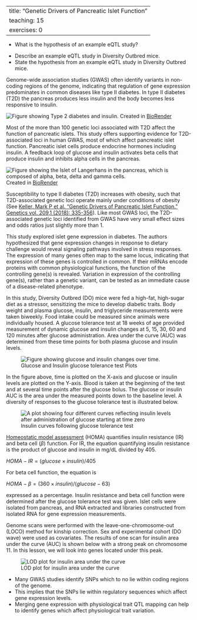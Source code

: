 
---
title: "Genetic Drivers of Pancreatic Islet Function"
teaching: 15
exercises: 0
---

:::::::::::::::::::::::::::::::::::::: questions 

- What is the hypothesis of an example eQTL study?

::::::::::::::::::::::::::::::::::::::::::::::::

::::::::::::::::::::::::::::::::::::: objectives

- Describe an example eQTL study in Diversity Outbred mice.
- State the hypothesis from an example eQTL study in Diversity Outbred mice.

::::::::::::::::::::::::::::::::::::::::::::::::

Genome-wide association studies (GWAS) often identify variants in non-coding 
regions of the genome, indicating that regulation of gene expression 
predominates in common diseases like type II diabetes. In type II diabetes (T2D) 
the pancreas produces less insulin and the body becomes less responsive to 
insulin.

![Insulin resistance in Type 2 diabetes](fig/healthy-vs-T2D.png){alt="Figure showing Type 2 diabetes and insulin."}
Created in [BioRender](https://BioRender.com)


Most of the more than 100 genetic loci associated with T2D affect the function 
of pancreatic islets. This study offers supporting evidence for T2D-associated 
loci in human GWAS, most of which affect pancreatic islet function. Pancreatic 
islet cells produce endocrine hormones including insulin. A feedback loop of 
glucose and insulin activates beta cells that produce insulin and inhibits alpha 
cells in the pancreas.

![Pancreatic islet cells and functions](fig/pancreatic-islet.png){alt="Figure showing the Islet of Langerhans in the pancreas, which is composed of alpha, beta, delta and gamma cells."}
Created in [BioRender](https://BioRender.com)

Susceptibility to type II diabetes (T2D) increases with obesity, such that 
T2D-associated genetic loci operate mainly under conditions of obesity (See 
[Keller, Mark P et al. “Genetic Drivers of Pancreatic Islet Function.” Genetics vol. 209,1 (2018): 335-356](https://www.ncbi.nlm.nih.gov/pmc/articles/PMC5937189/)). Like most GWAS 
loci, the T2D-associated genetic loci identified from GWAS have very small 
effect sizes and odds ratios just slightly more than 1.

This study explored islet gene expression in diabetes. The authors hypothesized 
that gene expression changes in response to dietary challenge would reveal 
signaling pathways involved in stress responses. The expression of many genes
often map to the same locus, indicating that expression of these genes is
controlled in common. If their mRNAs encode proteins with common physiological 
functions, the function of the controlling gene(s) is revealed. Variation in 
expression of the controlling gene(s), rather than a genetic variant, can be 
tested as an immediate cause of a disease-related phenotype.

In this study, Diversity Outbred (DO) mice were fed a high-fat, high-sugar diet 
as a stressor, sensitizing the mice to develop diabetic traits. Body weight and 
plasma glucose, insulin, and triglyceride measurements were taken biweekly. 
Food intake could be measured since animals were individually housed. A glucose 
tolerance test at 18 weeks of age provided measurement of dynamic glucose and 
insulin changes at 5, 15, 30, 60 and 120 minutes after glucose administration. 
Area under the curve (AUC) was determined from these time points for both plasma 
glucose and insulin levels. 

![Glucose and Insulin glucose tolerance test Plots](fig/gtt_auc_example.png){alt="Figure showing glucose and insulin changes over time."}

In the figure above, time is plotted on the X-axis and glucose or insulin levels
are plotted on the Y-axis. Blood is taken at the beginning of the test and at
several time points after the glucose bolus. The glucose or insulin AUC is the 
area under the measured points down to the baseline level. A diversity of 
responses to the glucose tolerance test is illustrated below.

![Insulin curves following glucose tolerance test](fig/insulin-area-under-curve.png){alt="A plot showing four different curves reflecting insulin levels after administration of glucose starting at time zero"}

[Homeostatic model assessment](https://en.wikipedia.org/wiki/Homeostatic_model_assessment)
(HOMA) quantifies insulin resistance (IR) and beta cell ($\beta$) function. For
IR, the equation quantifying insulin resistance is the product of glucose and
insulin in mg/dL divided by 405.

$HOMA-IR = (glucose \times insulin) / 405$

For beta cell function, the equation is 

$HOMA-\beta = (360 \times insulin) / (glucose - 63)$

expressed as a percentage. Insulin resistance and beta cell function were 
determined after the glucose tolerance test was given. Islet cells were isolated 
from pancreas, and RNA extracted and libraries constructed from isolated RNA for 
gene expression measurements.

Genome scans were performed with the leave-one-chromosome-out (LOCO) method for
kinship correction. Sex and experimental cohort (DO wave) were used as 
covariates. The results of one scan for insulin area under the curve (AUC) is 
shown below with a strong peak on chromosome 11. In this lesson, we will look
into genes located under this peak.

![LOD plot for insulin area under the curve](fig/insulin-auc-lod-plot.png)  

::::::::::::::::::::::::::::::::::::: keypoints 

- Many GWAS studies identify SNPs which to no lie within coding regions of the
genome.
- This implies that the SNPs lie within regulatory sequences which affect gene
expression levels.
- Merging gene expression with physiological trait QTL mapping can help to
identify genes which affect physiological trait variation.

::::::::::::::::::::::::::::::::::::::::::::::::

